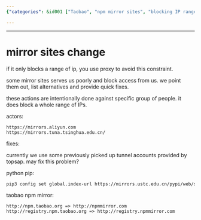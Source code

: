 ```yaml
---
{"categories": &id001 ["Taobao", "npm mirror sites", "blocking IP ranges", "proxies", "topsap", "pip", "index URL"], "category": "Programming", "date": "2023-12-22 23:52:59", "description": "Both comments address the issue of Taobao's npm mirror sites blocking specific IP ranges, leading to the need for proxies. They offer potential solutions such as using topsap or configuring pip with a new index URL.", "tags": *id001, "title": "mirror sites change"}

---
```


------

# mirror sites change

if it only blocks a range of ip, you use proxy to avoid this constraint.

some mirror sites serves us poorly and block access from us. we point them out, list alternatives and provide quick fixes.

these actions are intentionally done against specific group of people. it does block a whole range of IPs.

actors:

```
https://mirrors.aliyun.com
https://mirrors.tuna.tsinghua.edu.cn/
```

fixes:

currently we use some previously picked up tunnel accounts provided by topsap. may fix this problem?

python pip:
```bash
pip3 config set global.index-url https://mirrors.ustc.edu.cn/pypi/web/simple
```

taobao npm mirror:
```
http://npm.taobao.org => http://npmmirror.com
http://registry.npm.taobao.org => http://registry.npmmirror.com
```

